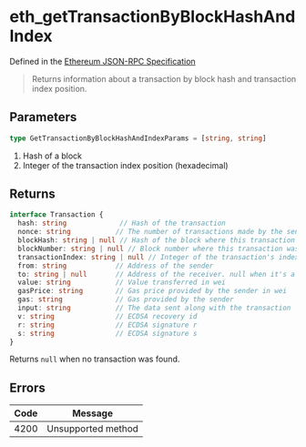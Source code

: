 # eth_getTransactionByBlockHashAndIndex

Defined in the [Ethereum JSON-RPC Specification](https://ethereum.org/en/developers/docs/apis/json-rpc/)

> Returns information about a transaction by block hash and transaction index position.

## Parameters

```ts
type GetTransactionByBlockHashAndIndexParams = [string, string]
```

1. Hash of a block
2. Integer of the transaction index position (hexadecimal)

## Returns

```ts
interface Transaction {
  hash: string             // Hash of the transaction
  nonce: string           // The number of transactions made by the sender prior to this one
  blockHash: string | null // Hash of the block where this transaction was in. null if pending
  blockNumber: string | null // Block number where this transaction was in. null if pending
  transactionIndex: string | null // Integer of the transaction's index position in the block. null if pending
  from: string            // Address of the sender
  to: string | null       // Address of the receiver. null when it's a contract creation transaction
  value: string           // Value transferred in wei
  gasPrice: string        // Gas price provided by the sender in wei
  gas: string             // Gas provided by the sender
  input: string           // The data sent along with the transaction
  v: string               // ECDSA recovery id
  r: string               // ECDSA signature r
  s: string               // ECDSA signature s
}
```

Returns `null` when no transaction was found.

## Errors

| Code | Message            |
| ---- | ------------------ |
| 4200 | Unsupported method |

```

```
